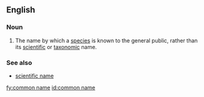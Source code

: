 ==English==

===Noun===
{{wikipedia}}
{{en-noun|sg=[[common]] [[name]]}}

# The name by which a [[species]] is known to the general public, rather than its [[scientific]] or [[taxonomic]] name.

===See also===
*[[scientific name]]

[[fy:common name]]
[[id:common name]]